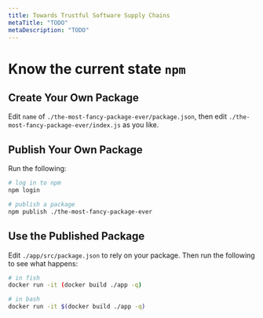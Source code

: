 ```yaml
---
title: Towards Trustful Software Supply Chains
metaTitle: "TODO"
metaDescription: "TODO"
---
```


# Know the current state `npm`

## Create Your Own Package

Edit `name` of `./the-most-fancy-package-ever/package.json`, then edit `./the-most-fancy-package-ever/index.js` as you like.

## Publish Your Own Package

Run the following:

```sh
# log in to npm
npm login

# publish a package
npm publish ./the-most-fancy-package-ever
```

## Use the Published Package

Edit `./app/src/package.json` to rely on your package. Then run the following to see what happens:

```sh
# in fish
docker run -it (docker build ./app -q)

# in bash
docker run -it $(docker build ./app -q)
```
